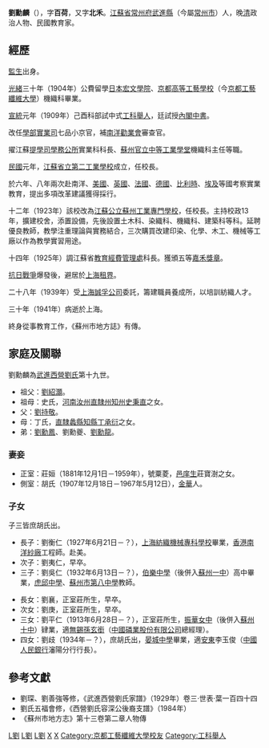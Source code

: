 {{Infobox Biography
| subject_name   = 劉勳麟 
| image_name     = Liu Xunling.jpg
| image_size     = 250px
| image_caption  = 劉勳麟
| date_of_birth  = 1879年11月29日
| place_of_birth = {{QING}}
| date_of_death  = 1941年3月31日
| place_of_death = {{ROC}}[[上海|上海]]
| occupation     = 晚[[清|清]]政治人物、民國教育家
}}

'''劉勳麟'''（{{bd|1879年|11月29日|1941年|3月31日|catIdx=L劉}}），字'''百荷'''，又字'''北禾'''。[[江蘇省|江蘇省]][[常州府|常州府]][[武進縣|武進縣]]（今屬[[常州市|常州市]]）人，晚[[清|清]]政治人物、民國教育家。

== 經歷 ==
[[監生|監生]]出身。

[[光緒|光緒]]三十年（1904年）公費留學[[日本|日本]][[宏文學院|宏文學院]]、[[京都高等工藝學校_(舊制)|京都高等工藝學校]]（今[[京都工藝纖維大學|京都工藝纖維大學]]）機織科畢業。

[[宣統|宣統]]元年（1909年）己酉科部試中式[[工科舉人|工科舉人]]，廷試授[[內閣中書|內閣中書]]。

改任[[學部|學部]][[實業司|實業司]]七品小京官，補[[南洋勸業會|南洋勸業會]]審查官。

擢江蘇[[提學司|提學司]][[學務公所|學務公所]]實業科科長、[[蘇州官立中等工業學堂|蘇州官立中等工業學堂]]機織科主任等職。

[[民國紀年|民國]]元年，[[江蘇省立第二工業學校|江蘇省立第二工業學校]]成立，任校長。

於六年、八年兩次赴南洋、[[美國|美國]]、[[英國|英國]]、[[法國|法國]]、[[德國|德國]]、[[比利時|比利時]]、[[埃及|埃及]]等國考察實業教育，提出多項改革建議獲得採行。

十二年（1923年）該校改為[[江蘇公立蘇州工業專門學校|江蘇公立蘇州工業專門學校]]，任校長。主持校政13年，擴建校舍，添置設備，先後設置土木科、染織科、機織科、建築科等科。延聘優良教師，教學注重理論與實務結合，三次購買改建印染、化學、木工、機械等工廠以作為教學實習用途。


十四年（1925年）調江蘇省[[教育經費管理處|教育經費管理處]]科長。獲頒五等[[嘉禾獎章|嘉禾獎章]]。

[[抗日戰爭|抗日戰爭]]爆發後，避居於[[上海租界|上海租界]]。

二十八年（1939年）受[[上海|上海]][[誠孚公司|誠孚公司]]委託，籌建職員養成所，以培訓紡織人才。

三十年（1941年）病逝於上海。

終身從事教育工作，《蘇州市地方誌》有傳。

== 家庭及關聯 ==
劉勳麟為[[武進西營劉氏|武進西營劉氏]]第十九世。
*祖父：[[劉紹灝|劉紹灝]]。
*祖母：史氏，[[河南|河南]][[汝州|汝州]][[直隸州|直隸州]][[知州|知州]][[史秉直|史秉直]]之女。
*父：[[劉持敬|劉持敬]]。
*母：丁氏，[[直隸|直隸]][[蠡縣|蠡縣]][[知縣|知縣]][[丁承衍|丁承衍]]之女。
*弟：[[劉勳鳳|劉勳鳳]]、劉勳夔、[[劉勳龍|劉勳龍]]。

=== 妻妾 ===
*正室：莊姮（1881年12月1日－1959年），號粟菱，[[邑庠生|邑庠生]]莊寶澍之女。
*側室：胡氏（1907年12月18日－1967年5月12日），[[金華|金華]]人。

=== 子女 ===
子三皆庶胡氏出。
*長子：劉衡仁（1927年6月21日－？），[[上海紡織機械專科學校|上海紡織機械專科學校]]畢業，[[香港|香港]][[南洋紗廠|南洋紗廠]]工程師。赴美。
*次子：劉夷仁，早卒。
*三子：劉吳仁（1932年6月13日－？），[[伯樂中學|伯樂中學]]（後併入[[蘇州一中|蘇州一中]]）高中畢業，[[虎邱中學|虎邱中學]]、[[蘇州市第八中學|蘇州市第八中學]]教師。

*長女：劉襄，正室莊所生，早卒。
*次女：劉庚，正室莊所生，早卒。
*三女：劉平仁（1913年6月28日－？），正室莊所生，[[振華女中|振華女中]]（後併入[[蘇州十中|蘇州十中]]）肄業，適[[無錫|無錫]][[孫玄銜|孫玄銜]]（[[中國磷業股份有限公司|中國磷業股份有限公司]]總經理）。
*四女：劉歧（1934年－？），庶胡氏出，[[晏城中學|晏城中學]]畢業，適[[安東|安東]]李玉俊（[[中國人民銀行|中國人民銀行]]瀋陽分行行長）。

== 參考文獻 ==
*劉琛、劉善強等修，《武進西營劉氏家譜》（1929年）卷三·世表·葉一百四十四
*劉氏五福會修，《西營劉氏容深公後裔支譜》（1984年）
*《蘇州市地方志》第十三卷第二章人物傳

{{武進西營劉氏}}
{{DEFAULTSORT:Liu}}
[[Category:清朝內閣中書|L劉]]
[[Category:中華民國大陸時期人物|L劉]]
[[Category:中國教育家|L劉]]
[[Category:武進西營劉氏|X]]
[[Category:劉姓|X]]
[[Category:京都工藝纖維大學校友|Category:京都工藝纖維大學校友]]
[[Category:工科舉人|Category:工科舉人]]
